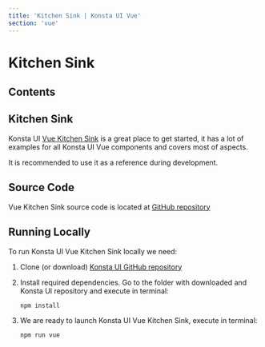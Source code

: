 ```yaml
---
title: 'Kitchen Sink | Konsta UI Vue'
section: 'vue'
---
```



# Kitchen Sink

## Contents

## Kitchen Sink

Konsta UI [Vue Kitchen Sink](/kitchen-sink/vue/dist/index.html) is a great place to get started, it has a lot of examples for all Konsta UI Vue components and covers most of aspects.

It is recommended to use it as a reference during development.

<Device
  class="hidden md:block"
  url="/kitchen-sink/vue/dist/index.html?safe-areas=true"
  float
/>

## Source Code

Vue Kitchen Sink source code is located at [GitHub repository](https://github.com/konstaui/konsta/tree/master/kitchen-sink/vue)

## Running Locally

To run Konsta UI Vue Kitchen Sink locally we need:

1. Clone (or download) [Konsta UI GitHub repository](https://github.com/konstaui/konsta)
2. Install required dependencies. Go to the folder with downloaded and Konsta UI repository and execute in terminal:

   ```
   npm install
   ```

3. We are ready to launch Konsta UI Vue Kitchen Sink, execute in terminal:
   ```
   npm run vue
   ```
